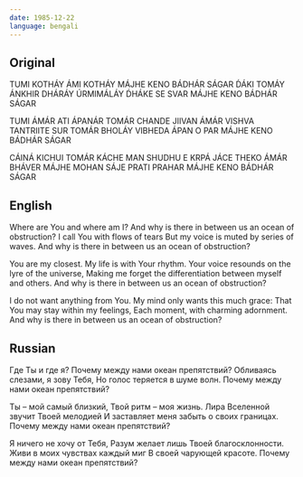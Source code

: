 ```yaml
---
date: 1985-12-22
language: bengali
---
```


## Original

TUMI KOTHÁY ÁMI KOTHÁY
MÁJHE KENO BÁDHÁR SÁGAR
D́ÁKI TOMÁY ÁNKHIR DHÁRÁY
ÚRMIMÁLÁY D́HÁKE SE SVAR
MÁJHE KENO BÁDHÁR SÁGAR

TUMI ÁMÁR ATI ÁPANÁR
TOMÁR CHANDE JIIVAN ÁMÁR
VISHVA TANTRIITE SUR TOMÁR
BHOLÁY VIBHEDA ÁPAN O PAR
MÁJHE KENO BÁDHÁR SÁGAR

CÁINÁ KICHUI TOMÁR KÁCHE
MAN SHUDHU E KRPÁ JÁCE
THEKO ÁMÁR BHÁVER MÁJHE
MOHAN SÁJE PRATI PRAHAR
MÁJHE KENO BÁDHÁR SÁGAR

## English

Where are You and where am I?
And why is there in between us
an ocean of obstruction?
I call You with flows of tears
But my voice is muted by series of waves.
And why is there in between us
an ocean of obstruction?

You are my closest.
My life is with Your rhythm.
Your voice resounds
on the lyre of the universe,
Making me forget the differentiation
between myself and others.
And why is there in between us
an ocean of obstruction?

I do not want anything from You.
My mind only wants this much grace:
That You may stay within my feelings,
Each moment, with charming adornment.
And why is there in between us
an ocean of obstruction?

## Russian

Где Ты и где я?
Почему между нами океан препятствий?
Обливаясь слезами, я зову Тебя,
Но голос теряется в шуме волн.
Почему между нами океан препятствий?

Ты – мой самый близкий,
Твой ритм – моя жизнь.
Лира Вселенной звучит Твоей мелодией
И заставляет меня забыть о своих границах.
Почему между нами океан препятствий?

Я ничего не хочу от Тебя,
Разум желает лишь Твоей благосклонности.
Живи в моих чувствах каждый миг
В своей чарующей красоте.
Почему между нами океан препятствий?
